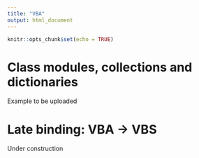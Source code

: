 ```yaml
---
title: "VBA"
output: html_document
---
```


```r
knitr::opts_chunk$set(echo = TRUE)
```

# Class modules, collections and dictionaries

Example to be uploaded

# Late binding: VBA $\rightarrow$ VBS

Under construction
